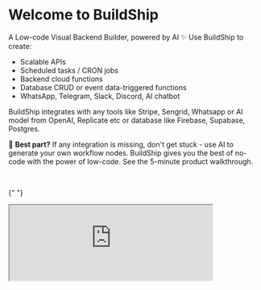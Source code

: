 
# Welcome to BuildShip

A Low-code Visual Backend Builder, powered by AI ✨ Use BuildShip to create:

- Scalable APIs
- Scheduled tasks / CRON jobs
- Backend cloud functions
- Database CRUD or event data-triggered functions
- WhatsApp, Telegram, Slack, Discord, AI chatbot

BuildShip integrates with any tools like Stripe, Sengrid, Whatsapp or AI model from OpenAI, Replicate etc or database
like Firebase, Supabase, Postgres.

🪩 **Best part?** If any integration is missing, don't get stuck - use AI to generate your own workflow nodes. BuildShip
gives you the best of no-code with the power of low-code. See the 5-minute product walkthrough.

<br />

{" "}

<iframe
  className='aspect-video w-full'
  src='https://www.youtube.com/embed/k20_4hv7pT4'
  allow='accelerometer; autoplay; clipboard-write; encrypted-media; gyroscope; picture-in-picture'
  allowFullScreen
  width='80%'
/>

## Quick Start


Follow the learning resources below to get a deeper understanding of the platform:

<Cards num={3}>
  <Card image arrow title='How to build a workflow?' href='/basics/workflow'>
    <>![BuildShip Workflows](/assets/workflow-cover.png)</>
  </Card>
  <Card image arrow title='What is a node?' href='/basics/node'>
    <>![BuildShip Nodes](/assets/nodes-cover.png)</>
  </Card>
  <Card image arrow title='What are workflow triggers?' href='/basics/trigger'>
    <>![BuildShip Triggers](/assets/triggers-cover.png)</>
  </Card>
</Cards>

You can connect your favorite AI models, tools, API services, and backend in minutes. Extend your workflow's
capabilities with JavaScript / TypeScript code and 1M+ NPM packages! 🤯

BuildShip lets you build scalable backend workflows for the apps you build on any stack. Be it a no-code app builder
(FlutterFlow, Webflow, Framer, Adalo, Bubble, BravoStudio ...) or a frontend framework (Next.js, React, Vue ...) - you
can build scalable backend tasks for them in minutes. This means you don't need to wrangle or deploy things on the cloud
platform, wait for long build cycles of cloud functions, perform DevOps, etc.

No-code friendly but the code of every node is accessible and tweakable in javascript/typescript. Comes with features
like instant deployment (no need to wait for long build cycles), version control, multiple projects, copying workflows
from one project to another, a large number of templates on popular use cases - WhatsApp Bot, Google Vision, Stripe
Payment, and so much more.

✨✨ Just Build and Ship, instantly 🚀

## What's inside? 👀

Built on top of powerful and scalable **Google Cloud Platform (GCP)**, BuildShip gives you a friction-free serverless
development experience. Now you can quickly transform your ideas into cloud-deployed scripts within seconds, without
leaving your browser.

BuildShip uses **Cloud Run** to run your code in a serverless environment. It also supports EventArc-based backend
triggers, HTTP and webhook backend triggers, data triggers, and BYOC (Bring Your Own Cloud) compatibility.

## Features 🪄

<Image src={features} alt='BuildShip Features' width={1200} />

### Combine the power of any AI Model

Integrate the leading multimodal AI models and services with your APIs and Workflows like **ChatGPT**, **Stable
Diffusion**, **Midjourney**, **DALL-E 2**, and many more.

### The Nodeverse

Explore and select from The Nodeverse, our library of pre-built nodes or generate your own using AI. Tweak the nodes to
your liking and build your own custom workflows.

### Build with JavaScript / TypeScript

Typical low-code, no-code tools use their own complicated formulae process as you start to build anything meaningful.
With BuildShip you can build on javascript/typescript - which has a lot of reference materials. So you will not get
“**stuck**” 😶‍🌫️ in the tool’s features and can build without limits.

### One-of-a-kind development experience

BuildShip provides you with a powerful code editor with autocomplete, localhost-like speedy debugging experience, and a
sandboxing environment. Build serverless scripts fast, right from your browser! ⚡️ Schedule your function calls, save
data to the database, connect to any API, and use 1M + NPM packages.

## Why use BuildShip? 🚢

- **Faster development**: BuildShip makes it easy to build and deploy serverless applications, so you can **get your
  ideas to market faster**.

- **Flexible and Extensible**: BuildShip offers the most flexible and powerful platform to build APIs and backend
  workflows exactly the way you want. You will never be stuck waiting for an integration.

- **Lower costs**: It's **serverless**, so you only **pay for the resources you use**. This can save you a lot of money
  on infrastructure costs. You can build 10x workflows for a whole lot less.

- **Scalability**: BuildShip is scalable. So, you can easily scale your applications as your traffic grows!

- **GDPR Compliant**: You have the option to select your project's location and all your workflows will be deployed to
  that region, which means your data never leaves your region of choice.
- **Security**: Save your API Keys and Secrets on **Google Cloud Secret Manager** of your own single-tenant project, so
  you can be confident that your data is safe.

- **Templates to start fast**: 100s of pre-built integrations, from popular AI models like OpenAI text generation,
  Vector embedding, Sythesia video gen, image gen using Stable Diffusion, or using any AI model on platforms like
  Replicate, Hugging Face, etc., or even the ones that will launch in the future!
- **AI-Generated Nodes**: You are not limited to pre-built nodes or the platform. Start from hundreds of pre-built
  nodes, but if something is missing - don’t wait for BuildShip to release an integration! Simply ask AI and it
  generates a custom workflow node just for you.
- **Custom code**: Readily use any API or 1M+ NPM packages: You can use any NPM package in the workflow node or ask Ask
  AI to use an NPM package and generate a node for you.
- **Code made accessible - anytime you want**: BuildShip is not a black box, you can open the code of any node, and
  tweak it any way you want. Use powerful developer tools like logging, version control, a code editor equipped with
  autocomplete, a lightning-fast debugger similar to localhost, and a secure sandboxing environment.

- **One-click deploy**: When ready, hit “ship” and get your backend workflow deployed instantly!

- **Start fast with templates**: We have templates featuring chatbots, music generators, reverse image search using
  Google Vision API, Vector DB search, HTML to PDF converter, and more!

- **They are the team behind Rowy.io** - A popular low-code tool for managing Firestore data and building low-code style
  on Firebase and Google Cloud. They have a great community already building with low-code and the team has been
  shipping products fast to help and solve products of the low-code community. The team is part of the first batch of
  AIGrant.org which has backed top emerging AI companies and their investors include Vercel CEO, execs from Figma,
  Google, Github and more.

## BuildShip FAQ

The BuildShip FAQ is a collection of useful questions and answers about the project. If you have a question that isn't
answered here, please [open a discussion](https:/buildship.com/discord).

  return (
    <details open className='last-of-type:mb-0 rounded-lg bg-neutral-50 dark:bg-neutral-800 p-2 mt-4'>
      <summary>
        <strong className='text-lg'>{title}</strong>
      </summary>
      <div className='nx-p-2'>{children}</div>
    </details>
  );
}

<FAQBox title='What is a AI generated node?'>
  With BuildShip you can use our pre-build nodes or create one yourself by simply asking what you want to the node to
  do. You can learn more about it [here](/ai-nodes)
</FAQBox>

<FAQBox title='What is the pricing plan?'>
  We are a free tier for you to try out BuildShip and plans to accomodate your needs. You can learn all about pricing
  [here](https://buildship.com/pricing).
</FAQBox>

<Callout emoji='🙋🏻'>
  Need help? Chat with us and our community of low-code/no-code builders and developers on
  [Discord](https://buildship.com/discord).
</Callout>
